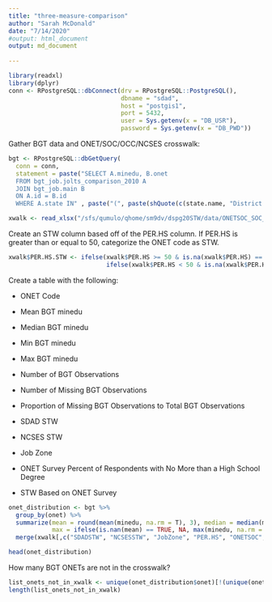 ```yaml
---
title: "three-measure-comparison"
author: "Sarah McDonald"
date: "7/14/2020"
#output: html_document
output: md_document
  
---
```


```r
library(readxl)
library(dplyr)
conn <- RPostgreSQL::dbConnect(drv = RPostgreSQL::PostgreSQL(),
                               dbname = "sdad",
                               host = "postgis1",
                               port = 5432,
                               user = Sys.getenv(x = "DB_USR"),
                               password = Sys.getenv(x = "DB_PWD"))
```

Gather BGT data and ONET/SOC/OCC/NCSES crosswalk:
```r
bgt <- RPostgreSQL::dbGetQuery(
  conn = conn, 
  statement = paste("SELECT A.minedu, B.onet
  FROM bgt_job.jolts_comparison_2010 A
  JOIN bgt_job.main B
  ON A.id = B.id
  WHERE A.state IN" , paste("(", paste(shQuote(c(state.name, "District of Columbia"), type="sh"), collapse=", "), ")", sep = ""), sep = ""))

xwalk <- read_xlsx("/sfs/qumulo/qhome/sm9dv/dspg20STW/data/ONETSOC_SOC_OCC_NCSES_JUL2020.xlsx", na ="NA")
```

Create an STW column based off of the PER.HS column. If PER.HS is greater than or equal to 50, categorize the ONET code as STW. 
```r
xwalk$PER.HS.STW <- ifelse(xwalk$PER.HS >= 50 & is.na(xwalk$PER.HS) == FALSE, 1, 
                           ifelse(xwalk$PER.HS < 50 & is.na(xwalk$PER.HS) == FALSE, 0, NA))
```

Create a table with the following:

- ONET Code

- Mean BGT minedu

- Median BGT minedu

- Min BGT minedu

- Max BGT minedu

- Number of BGT Observations

- Number of Missing BGT Observations

- Proportion of Missing BGT Observations to Total BGT Observations

- SDAD STW 

- NCSES STW

- Job Zone

- ONET Survey Percent of Respondents with No More than a High School Degree

- STW Based on ONET Survey

```r
onet_distribution <- bgt %>%
  group_by(onet) %>%
  summarize(mean = round(mean(minedu, na.rm = T), 3), median = median(minedu, na.rm = T), min = ifelse(is.nan(mean) == TRUE, NA, min(minedu, na.rm = T)), 
            max = ifelse(is.nan(mean) == TRUE, NA, max(minedu, na.rm = T)), n_obs = n(), sum_nas = sum(is.na(minedu) ==TRUE), prop_nas = round(sum_nas/n_obs, 3)) %>%
  merge(xwalk[,c("SDADSTW", "NCSESSTW", "JobZone", "PER.HS", "ONETSOC", "PER.HS.STW")], by.x = "onet", by.y = "ONETSOC", all.x = T)

head(onet_distribution)
```

How many BGT ONETs are not in the crosswalk?
```r
list_onets_not_in_xwalk <- unique(onet_distribution$onet)[!(unique(onet_distribution$onet) %in% xwalk$ONETSOC)]
length(list_onets_not_in_xwalk)
```

